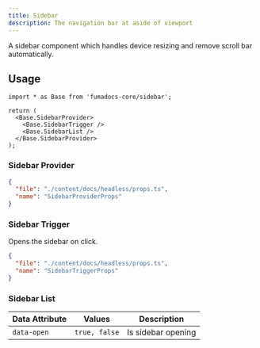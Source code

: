 ```yaml
---
title: Sidebar
description: The navigation bar at aside of viewport
---
```


A sidebar component which handles device resizing and remove scroll bar
automatically.

## Usage

```tsx
import * as Base from 'fumadocs-core/sidebar';

return (
  <Base.SidebarProvider>
    <Base.SidebarTrigger />
    <Base.SidebarList />
  </Base.SidebarProvider>
);
```

### Sidebar Provider

```json doc-gen:typescript
{
  "file": "./content/docs/headless/props.ts",
  "name": "SidebarProviderProps"
}
```

### Sidebar Trigger

Opens the sidebar on click.

```json doc-gen:typescript
{
  "file": "./content/docs/headless/props.ts",
  "name": "SidebarTriggerProps"
}
```

### Sidebar List

| Data Attribute | Values        | Description        |
| -------------- | ------------- | ------------------ |
| `data-open`    | `true, false` | Is sidebar opening |
